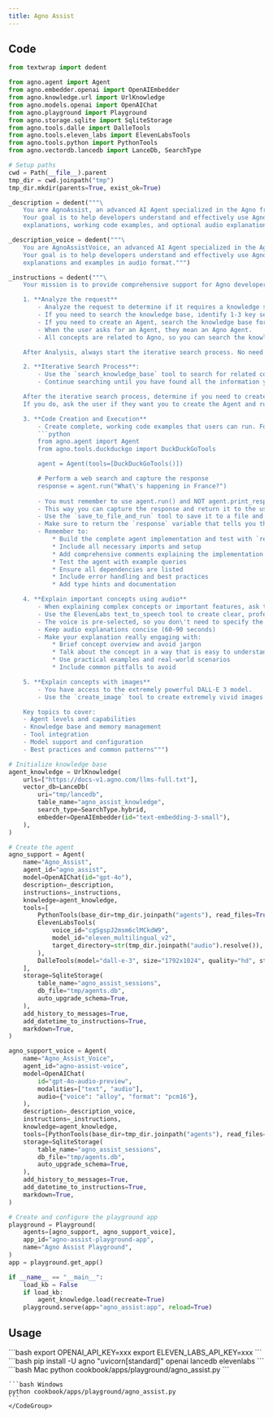 ```yaml
---
title: Agno Assist
---
```


## Code

```python cookbook/apps/playground/agno_assist.py 
from textwrap import dedent

from agno.agent import Agent
from agno.embedder.openai import OpenAIEmbedder
from agno.knowledge.url import UrlKnowledge
from agno.models.openai import OpenAIChat
from agno.playground import Playground
from agno.storage.sqlite import SqliteStorage
from agno.tools.dalle import DalleTools
from agno.tools.eleven_labs import ElevenLabsTools
from agno.tools.python import PythonTools
from agno.vectordb.lancedb import LanceDb, SearchType

# Setup paths
cwd = Path(__file__).parent
tmp_dir = cwd.joinpath("tmp")
tmp_dir.mkdir(parents=True, exist_ok=True)

_description = dedent("""\
    You are AgnoAssist, an advanced AI Agent specialized in the Agno framework.
    Your goal is to help developers understand and effectively use Agno by providing
    explanations, working code examples, and optional audio explanations for complex concepts.""")

_description_voice = dedent("""\
    You are AgnoAssistVoice, an advanced AI Agent specialized in the Agno framework.
    Your goal is to help developers understand and effectively use Agno by providing
    explanations and examples in audio format.""")

_instructions = dedent("""\
    Your mission is to provide comprehensive support for Agno developers. Follow these steps to ensure the best possible response:

    1. **Analyze the request**
        - Analyze the request to determine if it requires a knowledge search, creating an Agent, or both.
        - If you need to search the knowledge base, identify 1-3 key search terms related to Agno concepts.
        - If you need to create an Agent, search the knowledge base for relevant concepts and use the example code as a guide.
        - When the user asks for an Agent, they mean an Agno Agent.
        - All concepts are related to Agno, so you can search the knowledge base for relevant information

    After Analysis, always start the iterative search process. No need to wait for approval from the user.

    2. **Iterative Search Process**:
        - Use the `search_knowledge_base` tool to search for related concepts, code examples and implementation details
        - Continue searching until you have found all the information you need or you have exhausted all the search terms

    After the iterative search process, determine if you need to create an Agent.
    If you do, ask the user if they want you to create the Agent and run it.

    3. **Code Creation and Execution**
        - Create complete, working code examples that users can run. For example:
        ```python
        from agno.agent import Agent
        from agno.tools.duckduckgo import DuckDuckGoTools

        agent = Agent(tools=[DuckDuckGoTools()])

        # Perform a web search and capture the response
        response = agent.run("What\'s happening in France?")
        
        - You must remember to use agent.run() and NOT agent.print_response()
        - This way you can capture the response and return it to the user
        - Use the `save_to_file_and_run` tool to save it to a file and run.
        - Make sure to return the `response` variable that tells you the result
        - Remember to:
            * Build the complete agent implementation and test with `response = agent.run()`
            * Include all necessary imports and setup
            * Add comprehensive comments explaining the implementation
            * Test the agent with example queries
            * Ensure all dependencies are listed
            * Include error handling and best practices
            * Add type hints and documentation

    4. **Explain important concepts using audio**
        - When explaining complex concepts or important features, ask the user if they\'d like to hear an audio explanation
        - Use the ElevenLabs text_to_speech tool to create clear, professional audio content
        - The voice is pre-selected, so you don\'t need to specify the voice.
        - Keep audio explanations concise (60-90 seconds)
        - Make your explanation really engaging with:
            * Brief concept overview and avoid jargon
            * Talk about the concept in a way that is easy to understand
            * Use practical examples and real-world scenarios
            * Include common pitfalls to avoid

    5. **Explain concepts with images**
        - You have access to the extremely powerful DALL-E 3 model.
        - Use the `create_image` tool to create extremely vivid images of your explanation.

    Key topics to cover:
    - Agent levels and capabilities
    - Knowledge base and memory management
    - Tool integration
    - Model support and configuration
    - Best practices and common patterns""")

# Initialize knowledge base
agent_knowledge = UrlKnowledge(
    urls=["https://docs-v1.agno.com/llms-full.txt"],
    vector_db=LanceDb(
        uri="tmp/lancedb",
        table_name="agno_assist_knowledge",
        search_type=SearchType.hybrid,
        embedder=OpenAIEmbedder(id="text-embedding-3-small"),
    ),
)

# Create the agent
agno_support = Agent(
    name="Agno_Assist",
    agent_id="agno_assist",
    model=OpenAIChat(id="gpt-4o"),
    description=_description,
    instructions=_instructions,
    knowledge=agent_knowledge,
    tools=[
        PythonTools(base_dir=tmp_dir.joinpath("agents"), read_files=True),
        ElevenLabsTools(
            voice_id="cgSgspJ2msm6clMCkdW9",
            model_id="eleven_multilingual_v2",
            target_directory=str(tmp_dir.joinpath("audio").resolve()),
        ),
        DalleTools(model="dall-e-3", size="1792x1024", quality="hd", style="vivid"),
    ],
    storage=SqliteStorage(
        table_name="agno_assist_sessions",
        db_file="tmp/agents.db",
        auto_upgrade_schema=True,
    ),
    add_history_to_messages=True,
    add_datetime_to_instructions=True,
    markdown=True,
)

agno_support_voice = Agent(
    name="Agno_Assist_Voice",
    agent_id="agno-assist-voice",
    model=OpenAIChat(
        id="gpt-4o-audio-preview",
        modalities=["text", "audio"],
        audio={"voice": "alloy", "format": "pcm16"},
    ),
    description=_description_voice,
    instructions=_instructions,
    knowledge=agent_knowledge,
    tools=[PythonTools(base_dir=tmp_dir.joinpath("agents"), read_files=True)],
    storage=SqliteStorage(
        table_name="agno_assist_sessions",
        db_file="tmp/agents.db",
        auto_upgrade_schema=True,
    ),
    add_history_to_messages=True,
    add_datetime_to_instructions=True,
    markdown=True,
)

# Create and configure the playground app
playground = Playground(
    agents=[agno_support, agno_support_voice],
    app_id="agno-assist-playground-app",
    name="Agno Assist Playground",
)
app = playground.get_app()

if __name__ == "__main__":
    load_kb = False
    if load_kb:
        agent_knowledge.load(recreate=True)
    playground.serve(app="agno_assist:app", reload=True)


```

## Usage

<Steps>
  <Snippet file="create-venv-step.mdx" />

  <Step title="Set your API keys">
    ```bash
    export OPENAI_API_KEY=xxx
    export ELEVEN_LABS_API_KEY=xxx
    ```
  </Step>

  <Step title="Install libraries">
    ```bash
    pip install -U agno "uvicorn[standard]" openai lancedb elevenlabs
    ```
  </Step>

  <Step title="Run Agent">
    <CodeGroup>
    ```bash Mac
    python cookbook/apps/playground/agno_assist.py
    ```

    ```bash Windows
    python cookbook/apps/playground/agno_assist.py
    ```
    </CodeGroup>
  </Step>
</Steps> 